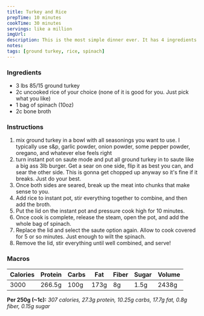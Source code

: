 ```yaml
---
title: Turkey and Rice
prepTime: 10 minutes
cookTime: 30 minutes
servings: like a million
imgUrl:
description: This is the most simple dinner ever. It has 4 ingredients. The rice doesn&#x27;t lend this dish to being made with frequency. But it is really good.
notes:
tags: [ground turkey, rice, spinach]
---
```


### Ingredients

- 3 lbs 85/15 ground turkey
- 2c uncooked rice of your choice (none of it is good for you. Just pick what you like)
- 1 bag of spinach (10oz)
- 2c bone broth

### Instructions

1. mix ground turkey in a bowl with all seasonings you want to use. I typically use s&p, garlic powder, onion powder, some pepper powder, oregano, and whatever else feels right
1. turn instant pot on saute mode and put all ground turkey in to saute like a big ass 3lb burger. Get a sear on one side, flip it as best you can, and sear the other side. This is gonna get chopped up anyway so it's fine if it breaks. Just do your best.
1. Once both sides are seared, break up the meat into chunks that make sense to you.
1. Add rice to instant pot, stir everything together to combine, and then add the broth.
1. Put the lid on the instant pot and pressure cook high for 10 minutes.
1. Once cook is complete, release the steam, open the pot, and add the whole bag of spinach.
1. Replace the lid and select the saute option again. Allow to cook covered for 5 or so minutes. Just enough to wilt the spinach.
1. Remove the lid, stir everything until well combined, and serve!

### Macros

| Calories | Protein | Carbs | Fat  | Fiber | Sugar | Volume |
| -------- | ------- | ----- | ---- | ----- | ----- | ------ |
| 3000     | 266.5g  | 100g  | 173g | 8g    | 1.5g  | 2438g  |

**Per 250g (~1c):** _307 calories, 27.3g protein, 10.25g carbs, 17.7g fat, 0.8g fiber, 0.15g sugar_
